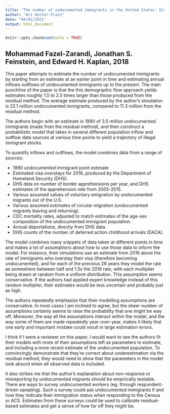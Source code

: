 ```yaml
---
title: "The number of undocumented immigrants in the United States: Estimates based on demographic modelling with data from 1990 to 2016"
author: "Ari Decter-Frain"
date: "04/02/2021"
output: html_document
---
```


```r
knitr::opts_chunk$set(echo = TRUE)
```

## Mohammad Fazel-Zarandi, Jonathan S. Feinstein, and Edward H. Kaplan, 2018

This paper attempts to estimate the number of undocumented immigrants by starting from an estimate at an earlier point in time and estimating annual inflows outflows of undocumented immigrants up to the present. The main punchline of the paper is that the this demographic flow approach yields estimates roughly 1.5 to 2.5 times larger than those produced from the residual method. The average estimate produced by the author's simulation is 22.1 million undocumented immigrants, compared to 11.3 million from the residual method. 

The authors begin with an estimate in 1990 of 3.5 million undocumented immigrants (made from the residual method), and then construct a probabilistic model that takes in several different population inflow and outflow data sources at various time points to yield a trajectory of illegal immigrant stocks.  

To quantify inflows and outflows, the model combines data from a range of sources:

* 1990 undocumented immigrant point estimate
* Estimated visa overstays for 2016, produced by the Department of Homeland Security (DHS).
* DHS data on number of border apprehensions per year, and DHS estimates of the apprehension *rate* from 2005-2015.
* Various assumed values of voluntary emigration by undocumented migrants out of the U.S.
* Various assumed estimates of circular migration (undocumented migrants leaving and returning).
* CDC mortality rates, adjusted to match estimates of the age-sex composition of the undocumented immigrant population.
* Annual deportations, directly from DHS data.
* DHS counts of the number of deferred action childhood arrivals (DACA).

The model combines many snippets of data taken at different points in time and makes a lot of assumptions about how to use those data to inform the model. For instance, their simulations use an estimate from 2016 about the rate of immigrants who overstay their visa (therefore becoming undocumented), and for each of the previous 26 years they model the rate as somewhere between half and 1.5x the 2016 rate, with each multiplier being drawn at random from a uniform distribution. This assumption seems conservative. If the authors had applied expert knowledge instead of this random multiplier, their estimates would be less uncertain and probably just as high. 

The authors repeatedly emphasize that their modelling assumptions are conservative. In most cases I am inclined to agree, but the sheer number of assumptions certainly seems to raise the probability that one might be way off. Moreover, the way all the assumptions interact within the model, and the way some of them are made repeatedly year-over-year, makes it likely that one early and important mistake could result in large estimation errors. 

I think if I were a reviewer on this paper, I would want to see the authors fit their models with more of their assumptions left as parameters to estimate, and including a more recent estimate of the undocumented population. To convincingly demonstrate that they're correct about underestimation via the residual method, they would need to show  that the parameters in the model look absurd when *all* observed data is included. 

It also strikes me that the author's explanation about non-response or misreporting by undocumented migrants should be empirically testable. There are ways to survey undocumented workers (eg. through respondent-driven sampling). Such a survey could ask undocumented immigrants if and how they indicate their immigration status when responding to the Census or ACS. Estimates from these surveys could be used to calibrate residual-based estimates and get a sense of how far off they might be.


